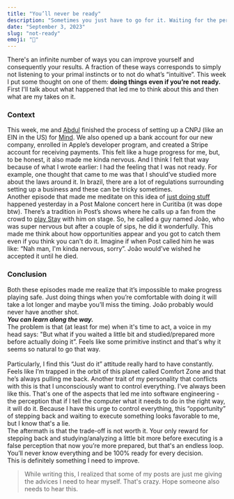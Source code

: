 ```yaml
---
title: "You’ll never be ready"
description: "Sometimes you just have to go for it. Waiting for the perfect moment is a lie."
date: "September 3, 2023"
slug: "not-ready"
emoji: "🚥"
---
```


There's an infinite number of ways you can improve yourself and consequently your results. A fraction of these ways corresponds to simply not listening to your primal instincts or to not do what’s “intuitive”. This week I put some thought on one of them: **doing things even if you’re not ready.**
<br/>
First I'll talk about what happened that led me to think about this and then what are my takes on it.

### Context

This week, me and [Abdul](https://abdulhdr.com) finished the process of setting up a CNPJ (like an EIN in the US) for [Mind](https://getmind.app). We also opened up a bank account for our new company, enrolled in Apple’s developer program, and created a Stripe account for receiving payments. This felt like a huge progress for me, but, to be honest, it also made me kinda nervous. And I think I felt that way because of what I wrote earlier: I had the feeling that I was not ready. For example, one thought that came to me was that I should’ve studied more about the laws around it. In brazil, there are a lot of regulations surrounding setting up a business and these can be tricky sometimes.
<br/>
Another episode that made me meditate on this idea of [just doing stuff](https://en.wikipedia.org/wiki/Just_Do_It) happened yesterday in a Post Malone concert here in Curitiba (it was dope btw). There’s a tradition in Post’s shows where he calls up a fan from the crowd to [play Stay](https://www.youtube.com/watch?v=ClIKjah6lwU) with him on stage. So, he called a guy named João, who was super nervous but after a couple of sips, he did it wonderfully. This made me think about how opportunities appear and you got to catch them even if you think you can't do it. Imagine if when Post called him he was like: “Nah man, I'm kinda nervous, sorry”. João would’ve wished he accepted it until he died.

### Conclusion

Both these episodes made me realize that it’s impossible to make progress playing safe. Just doing things when you’re comfortable with doing it will take a lot longer and maybe you’ll miss the timing. João probably would never have another shot. 
<br/>
***You can learn along the way.***
<br/>
The problem is that (at least for me) when it's time to act, a voice in my head says: "But what if you waited a little bit and studied/prepared more before actually doing it”. Feels like some primitive instinct and that's why it seems so natural to go that way.  
<br/>
Particularly, I find this “Just do it” attitude really hard to have constantly. Feels like I’m trapped in the orbit of this planet called Comfort Zone and that he’s always pulling me back. Another trait of my personality that conflicts with this is that I unconsciously want to control everything. I’ve always been like this. That's one of the aspects that led me into software engineering - the perception that if I tell the computer what it needs to do in the right way, it will do it. Because I have this urge to control everything, this “opportunity” of stepping back and waiting to execute something looks favorable to me, but I know that's a lie. 
<br/>
The aftermath is that the trade-off is not worth it. Your only reward for stepping back and studying/analyzing a little bit more before executing is a false perception that now you’re more prepared, but that's an endless loop. You’ll never know everything and be 100% ready for every decision. 
<br/>
This is definitely something I need to improve.
<br/>
> While writing this, I realized that some of my posts are just me giving the advices I need to hear myself. That's crazy. Hope someone also needs to hear this.
>